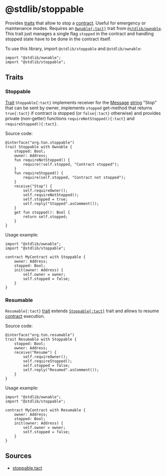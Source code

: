 # @stdlib/stoppable

Provides [traits](/book/types#composite-types) that allow to stop a [contract](/book/contracts). Useful for emergency or maintenance modes. Requires an [`Ownable{:tact}`](/ref/stdlib-ownable#ownable) trait from [`@stdlib/ownable`](/ref/stdlib-ownable). This trait just manages a single flag `stopped` in the contract and handling stopped state have to be done in the contract itself.

To use this library, import `@stdlib/stoppable` and `@stdlib/ownable`:

```tact
import "@stdlib/ownable";
import "@stdlib/stoppable";
```

## Traits

### Stoppable

[Trait](/book/types#composite-types) `Stoppable{:tact}` implements receiver for the [Message](/book/structs-and-messages#messages) [string](/book/types#primitive-types) "Stop" that can be sent by owner, implements `stopped` get-method that returns `true{:tact}` if contract is stopped (or `false{:tact}` otherwise) and provides private (non-getter) functions `requireNotStopped(){:tact}` and `requireStopped(){:tact}`.

Source code:

```tact
@interface("org.ton.stoppable")
trait Stoppable with Ownable {
    stopped: Bool;
    owner: Address;
    fun requireNotStopped() {
        require(!self.stopped, "Contract stopped");
    }
    fun requireStopped() {
        require(self.stopped, "Contract not stopped");
    }
    receive("Stop") {
        self.requireOwner();
        self.requireNotStopped();
        self.stopped = true;
        self.reply("Stopped".asComment());
    }
    get fun stopped(): Bool {
        return self.stopped;
    }
}
```

Usage example:

```tact
import "@stdlib/ownable";
import "@stdlib/stoppable";

contract MyContract with Stoppable {
    owner: Address;
    stopped: Bool;
    init(owner: Address) {
        self.owner = owner;
        self.stopped = false;
    }
}
```

### Resumable

`Resumable{:tact}` [trait](/book/types#composite-types) extends [`Stoppable{:tact}`](#stoppable) trait and allows to resume [contract](/book/contracts) execution.

Source code:

```tact
@interface("org.ton.resumable")
trait Resumable with Stoppable {
    stopped: Bool;
    owner: Address;
    receive("Resume") {
        self.requireOwner();
        self.requireStopped();
        self.stopped = false;
        self.reply("Resumed".asComment());
    }
}
```

Usage example:

```tact
import "@stdlib/ownable";
import "@stdlib/stoppable";

contract MyContract with Resumable {
    owner: Address;
    stopped: Bool;
    init(owner: Address) {
        self.owner = owner;
        self.stopped = false;
    }
}
```

## Sources

* [stoppable.tact](https://github.com/tact-lang/tact/blob/61541b7783098e1af669faccd7d2334c10981c72/stdlib/libs/stoppable.tact)
